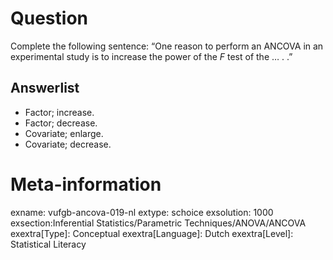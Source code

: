 Question
========
Complete the following sentence: "One reason to perform an ANCOVA in an experimental study is to increase the power of the *F* test of the ... . ."

Answerlist
----------
* Factor; increase.
* Factor; decrease.
* Covariate; enlarge.
* Covariate; decrease.

Meta-information
================
exname: vufgb-ancova-019-nl
extype: schoice
exsolution: 1000
exsection:Inferential Statistics/Parametric Techniques/ANOVA/ANCOVA
exextra[Type]: Conceptual
exextra[Language]: Dutch
exextra[Level]: Statistical Literacy
